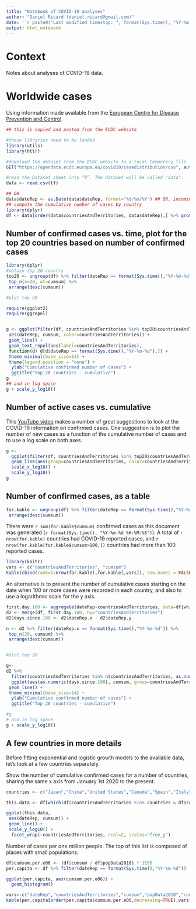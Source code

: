 ```yaml
---
title: "Notebook of COVID-19 analyses"
author: "Daniel Ricard (daniel.ricard@gmail.com)"
date: '`r paste0("Last modified timestap: ", format(Sys.time(), "%Y-%m-%d %H:%M:%S"))`'
output: html_notebook
---
```


# Context
Notes about analyses of COVID-19 data. 

# Worldwide cases
Using information made available from the [European Centre for Disease Prevention and Control](https://www.ecdc.europa.eu/en/publications-data/download-todays-data-geographic-distribution-covid-19-cases-worldwide).


```r
## this is copied and pasted from the ECDC website

#these libraries need to be loaded
library(utils)
library(httr)

#download the dataset from the ECDC website to a local temporary file
GET("https://opendata.ecdc.europa.eu/covid19/casedistribution/csv", authenticate(":", ":", type="ntlm"), write_disk(tf <- tempfile(fileext = ".csv")))

#read the Dataset sheet into “R”. The dataset will be called "data".
data <- read.csv(tf)

## DR
data$dateRep <- as.Date(data$dateRep, format="%d/%m/%Y") ## DR, incoming data is formatted day/month/year and was not recognised correctly as a date
## compute the cumulative number of cases by country
library(dplyr)
df <- data[order(data$countriesAndTerritories, data$dateRep),] %>% group_by(countriesAndTerritories) %>% mutate(cumsum = cumsum(cases))

```


## Number of confirmed cases vs. time, plot for the top 20 countries based on number of confirmed cases

```r
library(dplyr)
#obtain top 20 country
top20 <- ungroup(df) %>% filter(dateRep == format(Sys.time(),"%Y-%m-%d")) %>%
 top_n(n=20, wt=cumsum) %>%
 arrange(desc(cumsum))

#plot top 20

require(ggplot2)
require(ggrepel)


g <- ggplot(filter(df, countriesAndTerritories %in% top20$countriesAndTerritories), 
 aes(dateRep, cumsum, color=countriesAndTerritories)) +
 geom_line() +
 geom_text_repel(aes(label=countriesAndTerritories),
 function(d) d[d$dateRep == format(Sys.time(),"%Y-%m-%d"),]) +
 theme_minimal(base_size=14) +
 theme(legend.position = "none") +
  ylab("Cumulative confirmed number of cases") +
  ggtitle("Top 20 countries - cumulative")
g
## and in log space
g + scale_y_log10()

```

## Number of active cases vs. cumulative

This [YouTube video](https://www.youtube.com/watch?v=54XLXg4fYsc&feature=youtu.be&fbclid=IwAR2SRKtyPt9AuW-JPh4jn1E4Fk4s2rRRqPCvM_X6t62Bxgg9ulDV-HJrbfg) makes a number of great suggestions to look at the COVID-19 information on confirmed cases. One suggestion is to plot the number of new cases as a function of the cumulative number of cases and to use a log scale on both axes.

```r


g <- 
  ggplot(filter(df, countriesAndTerritories %in% top20$countriesAndTerritories, cases>0), aes(cumsum, cases)) +
  geom_line(aes(group=countriesAndTerritories, color=countriesAndTerritories)) +
  scale_x_log10() +
  scale_y_log10()
g
```


## Number of confirmed cases, as a table

```r
for.kable <- ungroup(df) %>% filter(dateRep == format(Sys.time(),"%Y-%m-%d")) %>%
 arrange(desc(cumsum))
```

There were `r sum(for.kable$cumsum)` confirmed cases as this document was generated (`r format(Sys.time(), "%Y-%m-%d %H:%M:%S")`). A total of `r nrow(for.kable)` countries had COVID-19 reported cases, and `r nrow(for.kable[for.kable$cumsum>100,])` countries had more than 100 reported cases.

```r
library(knitr)
vars <- c("countriesAndTerritories", "cumsum")
kable(cbind(rank=1:nrow(for.kable),for.kable[,vars]), row.names = FALSE)
```


An alternative is to present the number of cumulative cases starting on the date when 100 or more cases were recorded in each country, and also to use a logarithmic scale for the y axis. 

```r
first.day.100 <- aggregate(dateRep~countriesAndTerritories, data=df[which(df$cumsum>=100),],min)
d2 <- merge(df, first.day.100, by="countriesAndTerritories")
d2$days.since.100 <- d2$dateRep.x - d2$dateRep.y

n <- d2 %>% filter(dateRep.x == format(Sys.time(),"%Y-%m-%d")) %>%
 top_n(20, cumsum) %>%
 arrange(desc(cumsum))


#plot top 20

g<-
d2 %>%
  filter(countriesAndTerritories %in% n$countriesAndTerritories, as.numeric(d2$days.since.100)>0) %>%
  ggplot(aes(as.numeric(days.since.100), cumsum, group=countriesAndTerritories, color=countriesAndTerritories)) +
 geom_line() +
 theme_minimal(base_size=14) +
  ylab("Cumulative confirmed number of cases") +
  ggtitle("Top 20 countries - cumulative")

#g
# and in log space
g + scale_y_log10()

```



## A few countries in more details
Before fitting exponential and logistic growth models to the available data, let's look at a few countries separately.

Show the number of cumulative confirmed cases for a number of countries, sharing the same x axis from January 1st 2020 to the present.

```r

countries <- c("Japan","China","United States","Canada","Spain","Italy","France","Germany","Czechia","Norway","Australia","Argentina","Morocco","South Korea","Iran","Switzerland","Russia","Denmark","Singapore","Israel","United Kingdom")

this.data <- df[which(df$countriesAndTerritories %in% countries & df$cumsum>100),]

ggplot(this.data,
 aes(dateRep, cumsum)) +
 geom_line() + 
 scale_y_log10() + 
  facet_wrap(~countriesAndTerritories, ncol=2, scales="free_y")

```


Number of cases per one million people. The top of this list is composed of places with small populations.


```r
df$cumsum.per.e06 <- (df$cumsum / df$popData2018) * 1E06
per.capita <- df %>% filter(dateRep == format(Sys.time(),"%Y-%m-%d")) 

ggplot(per.capita, aes(cumsum.per.e06)) +
  geom_histogram()

vars<-c("dateRep","countriesAndTerritories","cumsum","popData2018","cumsum.per.e06")
kable(per.capita[order(per.capita$cumsum.per.e06,decreasing=TRUE),vars])

```

